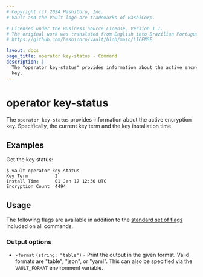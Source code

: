 ```yaml
---
# Copyright (c) 2024 HashiCorp, Inc.
# Vault and the Vault logo are trademarks of HashiCorp.

# Licensed under the Business Source License, Version 1.1.
# The original work was translated from English into Brazilian Portuguese.
# https://github.com/hashicorp/vault/blob/main/LICENSE

layout: docs
page_title: operator key-status - Command
description: |-
  The "operator key-status" provides information about the active encryption
  key.
---
```


# operator key-status

The `operator key-status` provides information about the active encryption key.
Specifically, the current key term and the key installation time.

## Examples

Get the key status:

```shell-session
$ vault operator key-status
Key Term          2
Install Time      01 Jan 17 12:30 UTC
Encryption Count  4494
```

## Usage

The following flags are available in addition to the [standard set of
flags](/vault/docs/commands) included on all commands.

### Output options

- `-format` `(string: "table")` - Print the output in the given format. Valid
  formats are "table", "json", or "yaml". This can also be specified via the
  `VAULT_FORMAT` environment variable.
